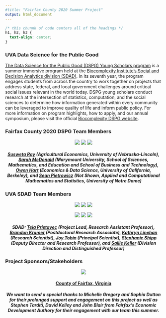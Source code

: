 ```yaml
---
#title: "Fairfax County 2020 Summer Project"
output: html_document
---
```


```css
/* this chunnk of code centers all of the headings */
h1, h2, h3 {
  text-align: center;
}
```

### UVA Data Science for the Public Good 

[The Data Science for the Public Good (DSPG) Young Scholars program](https://biocomplexity.virginia.edu/social-decision-analytics/dspg-program) is a summer immersive program held at the [Biocomplexity Institute’s Social and Decision Analytics division (SDAD)](https://biocomplexity.virginia.edu/social-decision-analytics). In its seventh year, the program engages students from across the country to work together on projects that address state, federal, and local government challenges around critical social issues relevant in the world today. DSPG young scholars conduct research at the intersection of statistics, computation, and the social sciences to determine how information generated within every community can be leveraged to improve quality of life and inform public policy. For more information on program highlights, how to apply, and our annual symposium, please visit the official [Biocomplexity DSPG website]((https://biocomplexity.virginia.edu/social-decision-analytics/dspg-program)).

### Fairfax County 2020 DSPG Team Members 

<center>

![](/susweta.jpeg) ![](/sarah.jpg) ![](/owen.png)

</center>

##### [Susweta Ray](https://github.com/SuswetaRay) (Agricultural Economics, University of Nebraska-Lincoln), [Sarah McDonald](https://github.com/sm9dv) (Marymount University, School of Sciences, Mathematics, and Education and School of Business and Technology), [Owen Hart](https://github.com/hartowen) (Economics & Data Science, University of California, Berkeley), and [Sean Pietrowicz](https://github.com/sp3sd) (Not Shown, Applied and Computational Mathematics and Statistics, University of Notre Dame) {style=text-align:center}
###

### UVA SDAD Team Members 

<center>

![](/dspg20fairfax/teja.jpg) ![](/dspg20fairfax/brandon.jpg) ![](/dspg20fairfax/kathryn.jpg)

![](/dspg20fairfax/joy.jpg) ![](/dspg20fairfax/stephanie.jpg) ![](/dspg20fairfax/sallie.jpg) 

</center>

##### SDAD: [Teja Pristavec](https://biocomplexity.virginia.edu/teja-pristavec) (Project Lead, Research Assistant Professor), [Brandon Kramer](https://biocomplexity.virginia.edu/brandon-kramer) (Postdoctoral Research Associate), [Kathryn Linehan](https://github.com/klinehan1) (Research Scientist), [Joy Tobin](https://biocomplexity.virginia.edu/joy-tobin) (Principal Scientist), [Stephanie Shipp](https://biocomplexity.virginia.edu/stephanie-shipp) (Deputy Director and Research Professor), and [Sallie Keller](https://biocomplexity.virginia.edu/sallie-keller) (Division Direction and Distinguished Professor) {style=text-align:center}

### Project Sponsors/Stakeholders 

<center>

![](/dspg20fairfax/fairfax.png)   

</center>

#### [County of Fairfax, Virginia](https://www.fairfaxcounty.gov/) {style=text-align:center}

##### We want to send a special thanks to Michelle Gregory and Sophia Dutton for their prolonged support and engagement on this project as well as Stephen Tarditi, David Kelley and John Blair from Fairfax's Economic Development Authory for their engagement with our team this summer. {style=text-align:center}
 